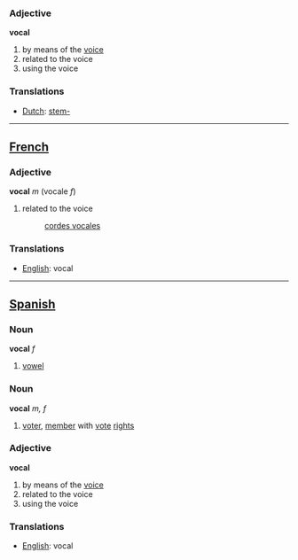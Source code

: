 === Adjective ===

'''vocal'''

# by means of the [[voice]]
# related to the voice
# using the voice

=== Translations ===

*[[Dutch]]: [[stem-]]

----

==[[French]]==

=== Adjective ===

'''vocal''' ''m'' (vocale ''f'')

# related to the voice
#: [[cordes vocales]]

=== Translations ===

*[[English]]: vocal


----

==[[Spanish]]==

=== Noun ===

'''vocal''' ''f''

# [[vowel]]

=== Noun ===

'''vocal''' ''m, f''

# [[voter]], [[member]] with [[voting|vote]] [[right]]s

=== Adjective ===

'''vocal'''

# by means of the [[voice]]
# related to the voice
# using the voice

=== Translations ===

*[[English]]: vocal